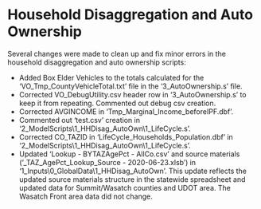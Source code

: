 # Household Disaggregation and Auto Ownership

Several changes were made to clean up and fix minor errors in the household disaggregation and auto ownership scripts: 

- Added Box Elder Vehicles to the totals calculated for the 'VO_Tmp_CountyVehicleTotal.txt' file in the '3_AutoOwnership.s' file.
- Corrected VO_DebugUtility.csv header row in '3_AutoOwnership.s' to keep it from repeating. Commented out debug csv creation.
- Corrected AVGINCOME in 'Tmp_Marginal_Income_beforeIPF.dbf'.
- Commented out 'test.csv' creation in '2_ModelScripts\\1_HHDisag_AutoOwn\\1_LifeCycle.s'.
- Corrected CO_TAZID in 'LifeCycle_Households_Population.dbf' in '2_ModelScripts\\1_HHDisag_AutoOwn\\1_LifeCycle.s'.
- Updated 'Lookup - BYTAZAgePct - AllCo.csv' and source materials ('_TAZ_AgePct_Lookup_Source - 2020-06-23.xlsb') in '1_Inputs\\0_GlobalData\\1_HHDisag_AutoOwn'. This update reflects the updated source materials structure in the statewide spreadsheet and updated data for Summit/Wasatch counties and UDOT area.  The Wasatch Front area data did not change.
